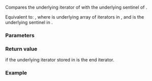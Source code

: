 {{title|1= operator=={{small|(ranges::adjacent_view::''iterator'', ranges::adjacent_view::''sentinel'')}}}}
{{cpp/ranges/adjacent_view/navbar}}

{{dcl begin}}
{{dcl|since=c++23|1=
template&lt; bool OtherConst &gt;
    requires std::sentinel_for&lt;ranges::sentinel_t&lt;Base&gt;,
                               ranges::iterator_t&lt;/*maybe-const*/&lt;OtherConst, V&gt;&gt;&gt;
friend constexpr bool operator==( const /*iterator*/&lt;OtherConst&gt;&amp; x,
                                  const /*sentinel*/&amp; y );
}}
{{dcl end}}

Compares the underlying iterator of {{c|x}} with the underlying sentinel of {{c|y}}.

Equivalent to: {{c|1=return x.current_.back() == y.end_}}, where {{lti|cpp/ranges/adjacent_view/iterator#Data members|current_}} is underlying array of iterators in {{c|x}}, and {{rlpi|/#Data members|end_}} is the underlying sentinel in {{c|y}}.

{{cpp/hidden friend|{{tt|adjacent_view::''sentinel''&lt;Const&gt;}}}}

{{cpp/note synthesized eq}}

===Parameters===
{{par begin}}
{{par|x|[[cpp/ranges/adjacent_view/iterator|iterator]] to compare}}
{{par|y|{{rlp|/|sentinel}} to compare}}
{{par end}}

===Return value===
{{c|true}} if the underlying iterator stored in {{c|x}} is the end iterator.

===Example===
{{example
|code=
|output=
}}

{{langlinks|de|es|ja|ru|zh}}